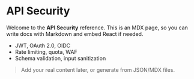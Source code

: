 
# API Security

Welcome to the **API Security** reference. This is an MDX page, so you can write docs with Markdown and embed React if needed.

- JWT, OAuth 2.0, OIDC
- Rate limiting, quota, WAF
- Schema validation, input sanitization

> Add your real content later, or generate from JSON/MDX files.
